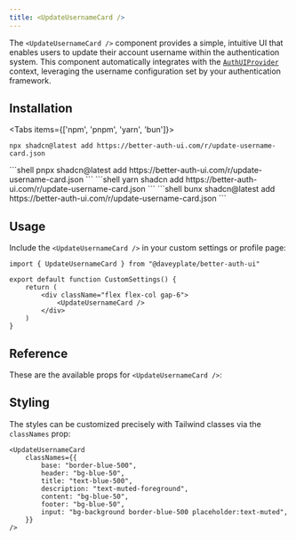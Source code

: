 ```yaml
---
title: <UpdateUsernameCard />
---
```


The `<UpdateUsernameCard />` component provides a simple, intuitive UI that enables users to update their account username within the authentication system. This component automatically integrates with the [`AuthUIProvider`](/components/auth-ui-provider) context, leveraging the username configuration set by your authentication framework.

## Installation

<Tabs items={['npm', 'pnpm', 'yarn', 'bun']}>
  <Tab value="npm">
  ```shell
  npx shadcn@latest add https://better-auth-ui.com/r/update-username-card.json
  ```
  </Tab>
  <Tab value="pnpm">
  ```shell
  pnpx shadcn@latest add https://better-auth-ui.com/r/update-username-card.json
  ```
  </Tab>
  <Tab value="yarn">
  ```shell
  yarn shadcn add https://better-auth-ui.com/r/update-username-card.json
  ```
  </Tab>
  <Tab value="bun">
  ```shell
  bunx shadcn@latest add https://better-auth-ui.com/r/update-username-card.json
  ```
  </Tab>
</Tabs>

## Usage

Include the `<UpdateUsernameCard />` in your custom settings or profile page:

```tsx
import { UpdateUsernameCard } from "@daveyplate/better-auth-ui"

export default function CustomSettings() {
    return (
        <div className="flex flex-col gap-6">
            <UpdateUsernameCard />
        </div>
    )
}
```

## Reference

These are the available props for `<UpdateUsernameCard />`:

<AutoTypeTable path="../src/components/settings/shared/settings-card.tsx" name="SettingsCardProps" />

## Styling

The styles can be customized precisely with Tailwind classes via the `classNames` prop:

```tsx
<UpdateUsernameCard
    classNames={{
        base: "border-blue-500",
        header: "bg-blue-50",
        title: "text-blue-500",
        description: "text-muted-foreground",
        content: "bg-blue-50",
        footer: "bg-blue-50",
        input: "bg-background border-blue-500 placeholder:text-muted",
    }}
/>
```
